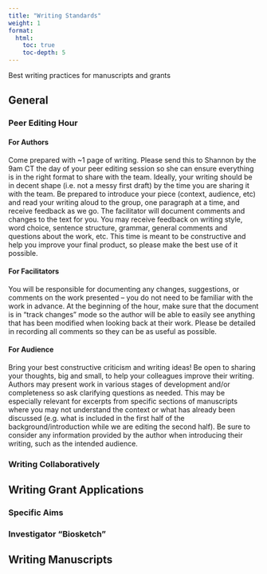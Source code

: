 ```yaml
---
title: "Writing Standards"
weight: 1
format: 
  html: 
    toc: true
    toc-depth: 5
---
```


Best writing practices for manuscripts and grants

## General 

### Peer Editing Hour

#### For Authors

Come prepared with ~1 page of writing. Please send this to Shannon by the 9am CT the day of your peer editing session so she can ensure everything is in the right format to share with the team. Ideally, your writing should be in decent shape (i.e. not a messy first draft) by the time you are sharing it with the team. Be prepared to introduce your piece (context, audience, etc) and read your writing aloud to the group, one paragraph at a time, and receive feedback as we go. The facilitator will document comments and changes to the text for you. You may receive feedback on writing style, word choice, sentence structure, grammar, general comments and questions about the work, etc. This time is meant to be constructive and help you improve your final product, so please make the best use of it possible.

#### For Facilitators

You will be responsible for documenting any changes, suggestions, or comments on the work presented – you do not need to be familiar with the work in advance. At the beginning of the hour, make sure that the document is in “track changes” mode so the author will be able to easily see anything that has been modified when looking back at their work. Please be detailed in recording all comments so they can be as useful as possible. 

#### For Audience

Bring your best constructive criticism and writing ideas! Be open to sharing your thoughts, big and small, to help your colleagues improve their writing. Authors may present work in various stages of development and/or completeness so ask clarifying questions as needed. This may be especially relevant for excerpts from specific sections of manuscripts where you may not understand the context or what has already been discussed (e.g. what is included in the first half of the background/introduction while we are editing the second half). Be sure to consider any information provided by the author when introducing their writing, such as the intended audience.

### Writing Collaboratively


## Writing Grant Applications

### Specific Aims 

### Investigator "Biosketch"

## Writing Manuscripts





